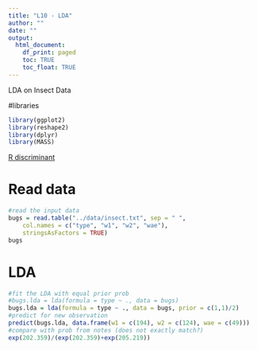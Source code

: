 ```yaml
---
title: "L10 - LDA"
author: ""
date: ""
output:
  html_document:
    df_print: paged
    toc: TRUE
    toc_float: TRUE
---
```

LDA on Insect Data

#libraries
```r
library(ggplot2)
library(reshape2)
library(dplyr)
library(MASS)
```

[R discriminant](http://uc-r.github.io/discriminant_analysis)

# Read data
```r
#read the input data
bugs = read.table("../data/insect.txt", sep = " ",
	col.names = c("type", "w1", "w2", "wae"),
	stringsAsFactors = TRUE)
bugs
```

# LDA
```r
#fit the LDA with equal prior prob
#bugs.lda = lda(formula = type ~ ., data = bugs)
bugs.lda = lda(formula = type ~ ., data = bugs, prior = c(1,1)/2)
#predict for new observation
predict(bugs.lda, data.frame(w1 = c(194), w2 = c(124), wae = c(49)))
#compare with prob from notes (does not exactly match?)
exp(202.359)/(exp(202.359)+exp(205.219))
```
